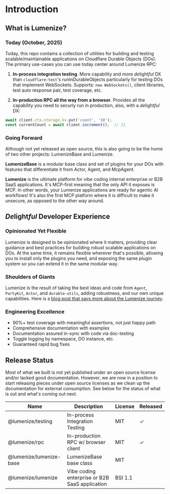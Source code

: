 ---
---

# Introduction

## What is Lumenize?

### Today (October, 2025)
Today, this repo contains a collection of utilities for building and testing scalable/maintainable applications on Cloudflare Durable Objects (DOs). The primary use-cases you can use today center around Lumenize RPC:

1. **In-process integration testing**. More capability and more *de*light*ful* DX than `cloudflare:test`'s runInDurableObjects particularly for testing DOs that implement WebSockets. Supports: `new WebSockets()`, client libraries, test auto response pair, test coverage, etc.

2. **In-production RPC all the way from a browser**. Provides all the capability you need to securly run in production, also, with a *de*light*ful* DX:
  ```typescript
  await client.ctx.storage.kv.put('count', '10');
  const currentCount = await client.increment();  // 11
  ```

### Going Forward

Although not yet released as open source, this is also going to be the home of two other projects: LumenizeBase and Lumenize.

**LumenizeBase** is a modular base class and set of plugins for your DOs with features that differentiate it from Actor, Agent, and McpAgent.

**Lumenize** is the ultimate platform for vibe coding internal enterprise or B2B SaaS applications. It's MCP-first meaning that the only API it exposes is MCP. In other words, your Lumenize applications are ready for agentic AI workflows! It's also the first MCP platform where it is difficult to make it unsecure, as opposed to the other way around.

## *De*light*ful* Developer Experience

### Opinionated Yet Flexible

Lumenize is designed to be opinionated where it matters, providing clear guidance and best practices for building robust scalable applications on DOs. At the same time, it remains flexible wherever that's possible, allowing you to install only the plugins you need, and exposing the same plugin system so you can extend it in the same modular way.

### Shoulders of Giants

Lumenize is the result of taking the best ideas and code from `Agent`, `PartyKit`, `Actor`, and `durable-utils`, adding robustness, and our own unique capabilities. Here is a [blog post that says more about the Lumenize journey](/blog/shoulders-of-giants).

### Engineering Excellence

- 90%+ test coverage with meaningful assertions, not just happy path
- Comprehensive documentation with examples
- Documentation assured in-sync with code via doc-testing
- Toggle logging by namespace, DO instance, etc.
- Guaranteed rapid bug fixes

## Release Status

Most of what we built is not yet published under an open source license and/or lacked good documentation. However, we are now in a position to start releasing pieces under open source licenses as we clean up the documentation for external consumption. See below for the status of what is out and what's coming out next.

<table style={{width: '100%'}}>
  <thead>
    <tr>
      <th style={{textAlign: 'left', minWidth: '200px'}}>Name</th>
      <th style={{textAlign: 'left'}}>Description</th>
      <th style={{textAlign: 'center'}}>License</th>
      <th style={{textAlign: 'center'}}>Released</th>
    </tr>
  </thead>
  <tbody>
    <tr>
      <td style={{textAlign: 'left'}}>@lumenize/testing</td>
      <td style={{textAlign: 'left'}}>In-process Integration Testing</td>
      <td style={{textAlign: 'center'}}>MIT</td>
      <td style={{textAlign: 'center'}}><span style={{color: 'green'}}>✓</span></td>
    </tr>
    <tr>
      <td style={{textAlign: 'left'}}>@lumenize/rpc</td>
      <td style={{textAlign: 'left'}}>In-production RPC w/ browser client</td>
      <td style={{textAlign: 'center'}}>MIT</td>
      <td style={{textAlign: 'center'}}><span style={{color: 'green'}}>✓</span></td>
    </tr>
    <tr>
      <td style={{textAlign: 'left'}}>@lumenize/lumenize-base</td>
      <td style={{textAlign: 'left'}}>LumenizeBase base class</td>
      <td style={{textAlign: 'center'}}>MIT</td>
      <td style={{textAlign: 'center'}}></td>
    </tr>
    <tr>
      <td style={{textAlign: 'left'}}>@lumenize/lumenize</td>
      <td style={{textAlign: 'left'}}>Vibe coding enterprise or B2B SaaS application</td>
      <td style={{textAlign: 'center'}}>BSI 1.1</td>
      <td style={{textAlign: 'center'}}></td>
    </tr>
  </tbody>
</table>

